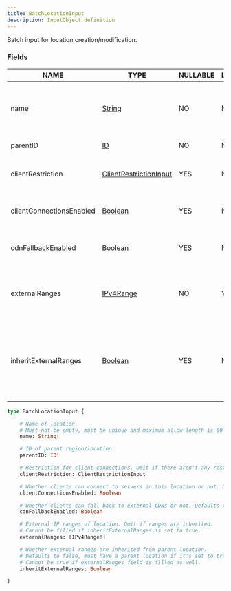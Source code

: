 ```yaml
---
title: BatchLocationInput
description: InputObject definition
---
```


Batch input for location creation/modification.

### Fields

| NAME | TYPE | NULLABLE | LIST | DESCRIPTION |
| - | - | - | - | - |
| name | [String](../ecdn-api-scalars/String) | NO | NO | Name of location. Must not be empty, must be unique and maximum allow length is 60 characters. | 
| parentID | [ID](../ecdn-api-scalars/ID) | NO | NO | ID of parent region/location. | 
| clientRestriction | [ClientRestrictionInput](../ecdn-api-input-objects/ClientRestrictionInput) | YES | NO | Restriction for client connections. Omit if there aren't any restrictions. | 
| clientConnectionsEnabled | [Boolean](../ecdn-api-scalars/Boolean) | YES | NO | Whether clients can connect to servers in this location or not. Defaults to true. | 
| cdnFallbackEnabled | [Boolean](../ecdn-api-scalars/Boolean) | YES | NO | Whether clients can fall back to external CDNs or not. Defaults to true. | 
| externalRanges | [IPv4Range](../ecdn-api-scalars/IPv4Range) | NO | YES | External IP ranges of location. Omit if ranges are inherited. Cannot be filled if inheritExternalRanges is set to true. | 
| inheritExternalRanges | [Boolean](../ecdn-api-scalars/Boolean) | YES | NO | Whether external ranges are inherited from parent location. Defaults to false, must have a parent location if it's set to true. Cannot be true if externalRanges field is filled as well. | 

```graphql
type BatchLocationInput {

	# Name of location.
	# Must not be empty, must be unique and maximum allow length is 60 characters.
	name: String!

	# ID of parent region/location.
	parentID: ID!

	# Restriction for client connections. Omit if there aren't any restrictions.
	clientRestriction: ClientRestrictionInput

	# Whether clients can connect to servers in this location or not. Defaults to true.
	clientConnectionsEnabled: Boolean

	# Whether clients can fall back to external CDNs or not. Defaults to true.
	cdnFallbackEnabled: Boolean

	# External IP ranges of location. Omit if ranges are inherited.
	# Cannot be filled if inheritExternalRanges is set to true.
	externalRanges: [IPv4Range!]

	# Whether external ranges are inherited from parent location.
	# Defaults to false, must have a parent location if it's set to true.
	# Cannot be true if externalRanges field is filled as well.
	inheritExternalRanges: Boolean

}
```

